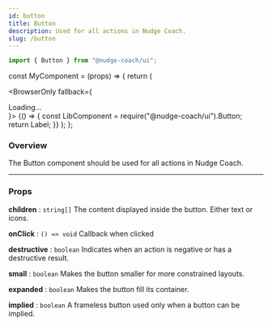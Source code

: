 ```yaml
---
id: button
title: Button
description: Used for all actions in Nudge Coach.
slug: /button
---
```


```jsx
import { Button } from "@nudge-coach/ui";
```


const MyComponent = (props) => {
return (

<BrowserOnly fallback={<div>Loading...</div>}>
  {() => {
    const LibComponent = require("@nudge-coach/ui").Button;
    return <LibComponent>Label</LibComponent>;
  }}
</BrowserOnly>
); };

### Overview

The Button component should be used for all actions in Nudge Coach.

---

### Props

**children** : `string[]` The content displayed inside the button. Either text or icons.

**onClick** : `() => void`
Callback when clicked

**destructive** : `boolean`
Indicates when an action is negative or has a destructive result.

**small** : `boolean`
Makes the button smaller for more constrained layouts.

**expanded** : `boolean`
Makes the button fill its container.

**implied** : `boolean`
A frameless button used only when a button can be implied.
